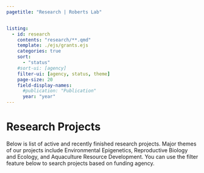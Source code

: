 ```yaml
---
pagetitle: "Research | Roberts Lab"


listing:
  - id: research
    contents: "research/**.qmd"
    template: ./ejs/grants.ejs
    categories: true
    sort:
      - "status"
    #sort-ui: [agency]
    filter-ui: [agency, status, theme]
    page-size: 20
    field-display-names: 
      #publication: "Publication"
      year: "year"
---
```


# Research Projects

Below is list of active and recently finished research projects. Major themes of our projects include Environmental Epigenetics, Reproductive Biology and Ecology, and Aquaculture Resource Development. You can use the filter feature below to search projects based on funding agency.

::: {#research}
:::
